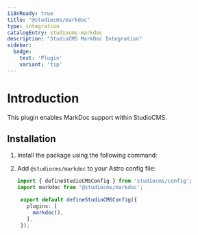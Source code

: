```yaml
---
i18nReady: true
title: "@studiocms/markdoc"
type: integration
catalogEntry: studiocms-markdoc
description: "StudioCMS MarkDoc Integration"
sidebar:
  badge: 
    text: 'Plugin'
    variant: 'tip'
---
```



# Introduction

This plugin enables MarkDoc support within StudioCMS.

## Installation

1. Install the package using the following command:

   <PackageManagers pkg="@studiocms/markdoc" />

2. Add `@studiocms/markdoc` to your Astro config file:

   ```ts twoslash title="studiocms.config.mjs" ins={2, 6}
   import { defineStudioCMSConfig } from 'studiocms/config';
   import markdoc from '@studiocms/markdoc';

    export default defineStudioCMSConfig({
      plugins: [
        markdoc(),
      ],
    });
   ```